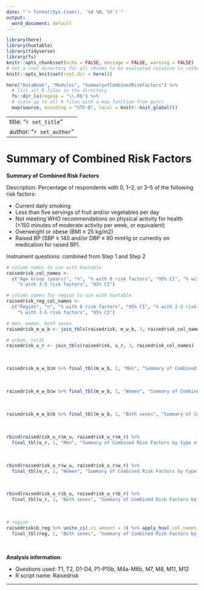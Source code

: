 ```yaml
---
date: "`r format(Sys.time(), '%d %B, %Y')`"
output:
  word_document: default
---
```


```r
library(here)
library(huxtable)
library(tidyverse)
library(fs)
knitr::opts_chunk$set(echo = FALSE, message = FALSE, warning = FALSE)
# Set a root directory for all chunks to be evaluated relative to rather than the document location
knitr::opts_knit$set(root.dir = here())
```

```r
here("DataBook", "Modules", "SummaryofCombinedRiskFactors") %>% 
  # list all R files in the directory
  fs::dir_ls(regexp = "\\.R$") %>% 
  # scale up to all R files with a map function from purrr
  map(source, encoding = "UTF-8", local = knitr::knit_global())
```

---
title: "`r set_title`"
author: "`r set_author`"
---


# Summary of Combined Risk Factors

**Summary of Combined Risk Factors**

Description: Percentage of respondents with 0, 1–2, or 3–5 of the following risk factors:

- Current daily smoking
- Less than five servings of fruit and/or vegetables per day
- Not meeting WHO recommendations on physical activity for health (<150 minutes of moderate activity per week, or equivalent)
- Overweight or obese (BMI ≥ 25 kg/m2)
- Raised BP (SBP ≥ 140 and/or DBP ≥ 90 mmHg or currently on medication for raised BP).

Instrument questions: combined from Step 1 and Step 2

```r
# column names to use with huxtable
raisedrisk_col_names <- 
  c("Age Group (years)", "n", "% with 0 risk factors", "95% CI", "% with 1-2 risk factors", "95% CI", 
    "% with 3-5 risk factors", "95% CI")

# column names for region to use with huxtable
raisedrisk_reg_col_names <- 
  c("Region", "n", "% with 0 risk factors", "95% CI", "% with 1-2 risk factors", "95% CI", 
    "% with 3-5 risk factors", "95% CI")

# men, women, both sexes
raisedrisk_m_w_b <- join_tbls(raisedrisk, m_w_b, 3, raisedrisk_col_names)
```
```r
# urban, rural
raisedrisk_u_r <- join_tbls(raisedrisk, u_r, 3, raisedrisk_col_names)
```

<br>

```r
raisedrisk_m_w_b$m %>% final_tbl(m_w_b, 1, "Men", "Summary of Combined Risk Factors", 8)
```

<br>

```r
raisedrisk_m_w_b$w %>% final_tbl(m_w_b, 1, "Women", "Summary of Combined Risk Factors", 8)
```

<br>

```r
raisedrisk_m_w_b$b %>% final_tbl(m_w_b, 1, "Both sexes", "Summary of Combined Risk Factors", 8)
```

<br>

```r
rbind(raisedrisk_u_r$m_u, raisedrisk_u_r$m_r) %>% 
  final_tbl(u_r, 1, "Men", "Summary of Combined Risk Factors by type of settlement", 8)
```

<br>

```r
rbind(raisedrisk_u_r$w_u, raisedrisk_u_r$w_r) %>% 
  final_tbl(u_r, 1, "Women", "Summary of Combined Risk Factors by type of settlement", 8)
```

<br>

```r
rbind(raisedrisk_u_r$b_u, raisedrisk_u_r$b_r) %>% 
  final_tbl(u_r, 1, "Both sexes", "Summary of Combined Risk Factors by type of settlement", 8)
```

<br>

```r
# region
raisedrisk$b_reg %>% unite_ci(.ci_amount = 3) %>% apply_hux(.col_names = raisedrisk_reg_col_names) %>% 
  final_tbl(reg, 1, "Both sexes", "Summary of Combined Risk Factors by region", 8) 
```

<br>

**Analysis information**:

- Questions used: T1, T2, D1-D4, P1-P15b, M4a-M6b, M7, M8, M11, M12
- R script name: Raisedrisk

***



<br>
<br>
